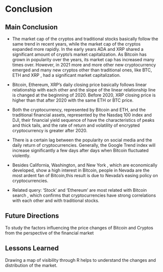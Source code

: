 # Conclusion

## Main Conclusion

- The market cap of the cryptos and traditional stocks basically follow the same trend in recent years, while the market cap of the cryptos expanded more rapidly. In the early years ADA and XRP shared a significant amount of crypto’s market capitalization. As Bitcoin has grown in popularity over the years, its market cap has increased many times over. However, in 2021 more and more other new cryptocurrency emerged and many new cryptos other than traditional ones, like BTC, ETH and XRP , had a significant market capitalization.

- Bitcoin, Ethereum, XRP’s daily closing price basically follows linear relationship with each other and the slope of the linear relationship line is changed at the beginning of 2020. Before 2020, XRP closing price is higher than that after 2020 with the same ETH or BTC price.

- Both the cryptocurrency, represented by Bitcoin and ETH, and the traditional financial assets, represented by the Nasdaq 100 index and DJI, their financial yield sequence of have the characteristics of peaks and thick tails, and the rate of return and volatility of encrypted cryptocurrency is greater after 2020.

- There is a certain lag between the popularity on social media and the daily return of cryptocurrencies. Generally, the Google Trend index will increase significantly a few days after days when Bitcoin fluctuated violently.

- Besides California, Washington, and New York , which are economically developed, show a high interest in Bitcoin, people in Nevada are the most ardent fan of Bitcoin,this result is due to Nevada’s easing policy on cryptocurrencies.

- Related query: ‘Stock’ and ‘Ethereum’ are most related with Bitcoin search , which confirms that cryptocurrencies have strong correlations with each other and with traditional stocks.


## Future Directions

To study the factors influencing the price changes of Bitcoin and Cryptos from the perspective of the financial market

## Lessons Learned

Drawing a map of visibility through R helps to understand the changes and distribution of the market.

